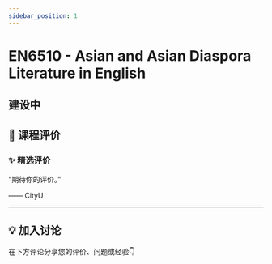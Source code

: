 ```yaml
---
sidebar_position: 1
---
```



# EN6510 - Asian and Asian Diaspora Literature in English

## 建设中

## **💬 课程评价**

### ✨ **精选评价**
<div className={commentStyles.commentBox}>
    <p className={commentStyles.commentText}>
        “期待你的评价。”
    </p>
    <p className={commentStyles.commentAuthor}>—— CityU</p>
</div>

---

## **💡 加入讨论**

在下方评论分享您的评价、问题或经验👇
<Utterances />
